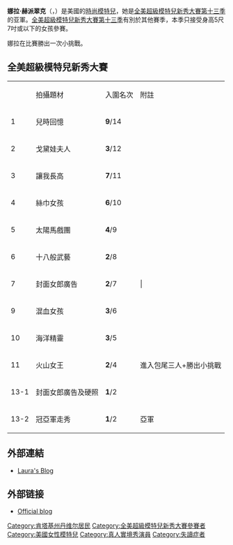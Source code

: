 {{Infobox Model
| Name          = 娜拉·赫派翠克<br/>Laura Kirkpatrick
| image         = 
| imagesize     = 
| caption       = 
| birthname     = Laura Kirkpatrick  
| birthdate     =  {{birth date and age|1989|6|12|mf=yes}}
| location      = {{USA}}[[肯塔基州|肯塔基州]][[斯坦福_(肯塔基州)|斯坦福]]
| height        = {{height|ft=5|in=6}}
| haircolor     = 金色
| eyecolor      = 蓝色
| measurements  = 
| dress size    = 
| shoesize      = 
| agency        = 
| spouse        = 
| homepage      = 
}}
'''娜拉·赫派翠克'''（{{lang-en|Laura Kirkpatrick}}，{{bd|1989年|6月12日|catIdx=K}}）是美國的[[模特兒|時尚模特兒]]，她是[[全美超級模特兒新秀大賽|全美超級模特兒新秀大賽]][[全美超級模特兒新秀大賽_(第十三季)|第十三季]]的亚軍。[[全美超級模特兒新秀大賽|全美超級模特兒新秀大賽]][[全美超級模特兒新秀大賽_(第十三季)|第十三季]]有別於其他賽季，本季只接受身高5尺7吋或以下的女孩參賽。

娜拉在比賽勝出一次小挑戰。

==全美超級模特兒新秀大賽==
{| border="1" colour="black"
|- 
|  || 拍攝題材 || 入圍名次 || 附註
|- 
| 1 || 兒時回憶   || '''9'''/14||
|- 
| 2 || 戈黛娃夫人   || '''3'''/12|| 
|- 
| 3 || 讓我長高   ||'''7'''/11||  
|- 
| 4 || 絲巾女孩  || '''6'''/10||
|- 
| 5 || 太陽馬戲團  || '''4'''/9||
|- 
| 6 || 十八般武藝  || '''2'''/8||
|- 
| 7 ||  封面女郎廣告  || '''2'''/7|||
|-
| 9 || 混血女孩 || '''3'''/6||
|- 
| 10 || 海洋精靈  || '''3'''/5||
|- 
| 11 ||  火山女王  || '''2'''/4||進入包尾三人+勝出小挑戰
|- 
| 13-1 || 封面女郎廣告及硬照   || '''1'''/2||
|- 
| 13-2|| 冠亞軍走秀  || '''1'''/2||亞軍
|}

== 外部連結 ==
* [https://web.archive.org/web/20091124062031/http://www.laurasmodellife.com/ Laura's Blog]

{{start box}}
{{succession box|title=[[全美超級模特兒新秀大賽|全美超級模特兒新秀大賽]]亚軍
|years=[[全美超級模特兒新秀大賽_(第十三季)|第十三季]]
| before = [[艾莉遜.哈佛|艾莉遜.哈佛]]
| after  = [[雷娜·亨|雷娜·亨]]
}}
{{end box}}

==外部链接==
*[https://web.archive.org/web/20091124062031/http://www.laurasmodellife.com/ Official blog]

{{America's Next Top Model}}

{{DEFAULTSORT:Kirkpatrick, Laura}}
[[Category:肯塔基州丹维尔居民|Category:肯塔基州丹维尔居民]]
[[Category:全美超級模特兒新秀大賽參賽者|Category:全美超級模特兒新秀大賽參賽者]]
[[Category:美國女性模特兒|Category:美國女性模特兒]]
[[Category:真人實境秀演員|Category:真人實境秀演員]]
[[Category:失讀症者|Category:失讀症者]]